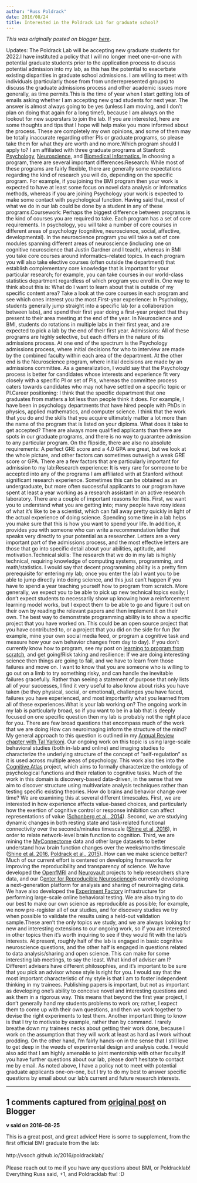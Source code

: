 ```yaml
---
author: "Russ Poldrack"
date: 2016/08/24
title: Interested in the Poldrack Lab for graduate school?
---
```


*This was originally posted on blogger [here](https://russpoldrack.blogspot.com/2016/08/interested-in-poldrack-lab-for-graduate.html)*.

Updates: The Poldrack Lab will be accepting new graduate students for 2022.I have instituted a policy that I will no longer meet one-on-one with potential graduate students prior to the application process to discuss potential admission into my lab, as this has the potential to exacerbate existing disparities in graduate school admissions.  I am willing to meet with individuals (particularly those from from underrepresented groups) to discuss the graduate admissions process and other academic issues more generally, as time permits.This is the time of year when I start getting lots of emails asking whether I am accepting new grad students for next year.  The answer is almost always going to be yes (unless I am moving, and I don’t plan on doing that again for a long time!), because I am always on the lookout for new superstars to join the lab.  If you are interested, here are some thoughts and tips that I hope will help make you more informed about the process.  These are completely my own opinions, and some of them may be totally inaccurate regarding other PIs or graduate programs, so please take them for what they are worth and no more.Which program should I apply to? I am affiliated with three graduate programs at Stanford: [Psychology](https://psychology.stanford.edu/gradprogram), [Neuroscience](https://med.stanford.edu/neurogradprogram.html), and [Biomedical Informatics.](http://bmi.stanford.edu/prospective-students/PhD-degree-biomedical-informatics.html) In choosing a program, there are several important differences:Research: While most of these programs are fairly flexible, there are generally some expectations regarding the kind of research you will do, depending on the specific program.  For example, if you joining the BMI program then your work is expected to have at least some focus on  novel data analysis or informatics methods, whereas if you are joining Psychology your work is expected to make some contact with psychological function. Having said that, most of what we do in our lab could be done by a student in any of these programs.Coursework: Perhaps the biggest difference between programs is the kind of courses you are required to take. Each program has a set of core requirements.  In psychology, you will take a number of core courses in different areas of psychology (cognitive, neuroscience, social, affective, developmental).  In the neuroscience program you will take a set of core modules spanning different areas of neuroscience (including one on cognitive neuroscience that Justin Gardner and I teach), whereas in BMI you take core courses around informatics-related topics.  In each program you will also take elective courses (often outside the department) that establish complementary core knowledge that is important for your particular research; for example, you can take courses in our world-class statistics department regardless of which program you enroll in. One way to think about this is:  What do I want to learn about that is outside of my specific content area? Take a look at the core courses in each program and see which ones interest you the most.First-year experience: In Psychology, students generally jump straight into a specific lab (or a collaboration between labs), and spend their first year doing a first-year project that they present to their area meeting at the end of the year. In Neuroscience and BMI, students do rotations in multiple labs in their first year, and are expected to pick a lab by the end of their first year. Admissions: All of these programs are highly selective, but each differs in the nature of its admissions process.  At one end of the spectrum is the Psychology admissions process, where initial decisions for who to interview are made by the combined faculty within each area of the department.  At the other end is the Neuroscience program, where initial decisions are made by an admissions committee.  As a generalization, I would say that the Psychology process is better for candidates whose interests and experience fit very closely with a specific PI or set of PIs, whereas the committee process caters towards candidates who may not have settled on a specific topic or PI.Career positioning: I think that the specific department that one graduates from matters a lot less than people think it does.  For example, I have been in psychology departments that have hired people with PhDs in physics, applied mathematics, and computer science. I think that the work that you do and the skills that you acquire ultimately matter a lot more than the name of the program that is listed on your diploma.  What does it take to get accepted? There are always more qualified applicants than there are spots in our graduate programs, and there is no way to guarantee admission to any particular program.  On the flipside, there are also no absolute requirements: A perfect GRE score and a 4.0 GPA are great, but we look at the whole picture, and other factors can sometimes outweigh a weak GRE score or GPA.  There are a few factors that are particularly important for admission to my lab:Research experience: It is very rare for someone to be accepted into any of the programs I am affiliated with at Stanford without significant research experience.  Sometimes this can be obtained as an undergraduate, but more often successful applicants to our program have spent at least a year working as a research assistant in an active research laboratory.  There are a couple of important reasons for this.  First, we want you to understand what you are getting into; many people have rosy ideas of what it’s like to be a scientist, which can fall away pretty quickly in light of the actual experience of doing science.  Spending some time in a lab helps you make sure that this is how you want to spend your life. In addition, it provides you with someone who can write a recommendation letter that speaks very directly to your potential as a researcher.  Letters are a very important part of the admissions process, and the most effective letters are those that go into specific detail about your abilities, aptitude, and motivation.Technical skills: The research that we do in my lab is highly technical, requiring knowledge of computing systems, programming, and math/statistics.  I would say that decent programming ability is a pretty firm prerequisite for entering my lab; once you enter the lab I want you to be able to jump directly into doing science, and this just can’t happen if you have to spend a year teaching yourself how to program from scratch. More generally, we expect you to be able to pick up new technical topics easily; I don’t expect students to necessarily show up knowing how a reinforcement learning model works, but I expect them to be able to go and figure it out on their own by reading the relevant papers and then implement it on their own. The best way to demonstrate programming ability is to show a specific project that you have worked on. This could be an open source project that you have contributed to, or a project that you did on the side for fun (for example, mine your own social media feed, or program a cognitive task and measure how your own behavior changes from day to day). If you don’t currently know how to program, see my post on [learning to program from scratch](http://www.russpoldrack.org/2016/05/advice-for-learning-to-code-from-scratch.html), and get going!Risk taking and resilience: If we are doing interesting science then things are going to fail, and we have to learn from those failures and move on.  I want to know that you are someone who is willing to go out on a limb to try something risky, and can handle the inevitable failures gracefully.  Rather than seeing a statement of purpose that only lists all of your successes, I find it very useful to also know about risks you have taken (be they physical, social, or emotional), challenges you have faced, failures you have experienced, and most importantly what you learned from all of these experiences.What is your lab working on? The ongoing work in my lab is particularly broad, so if you want to be in a lab that is deeply focused on one specific question then my lab is probably not the right place for you.  There are few broad questions that encompass much of the work that we are doing:How can neuroimaging inform the structure of the mind?  My general approach to this question is outlined in my [Annual Review chapter with Tal Yarkoni](http://pilab.psy.utexas.edu/publications/Poldrack_Annual_Reviews_2016.pdf).  Our ongoing work on this topic is using large-scale behavioral studies (both in-lab and online) and imaging studies to characterize the underlying structure of the concept of “self-regulation” as it is used across multiple areas of psychology.  This work also ties into the [Cognitive Atlas](http://www.cognitiveatlas.org/) project, which aims to formally characterize the ontology of psychological functions and their relation to cognitive tasks. Much of the work in this domain is discovery-based data-driven, in the sense that we aim to discover structure using multivariate analysis techniques rather than testing specific existing theories. How do brains and behavior change over time?  We are examining this at several different timescales. First, we are interested in how experience affects value-based choices, and particularly how the exertion of cognitive control or response inhibition can affect representations of value ([Schonberg et al., 2014](http://www.nature.com/neuro/journal/v17/n4/abs/nn.3673.html)). Second, we are studying dynamic changes in both resting state and task-related functional connectivity over the seconds/minutes timescale ([Shine et al, 2016](https://arxiv.org/abs/1511.02976)), in order to relate network-level brain function to cognition.  Third, we are mining the [MyConnectome](http://www.myconnectome.org/) data and other large datasets to better understand how brain function changes over the weeks/months timescale ([Shine et al, 2016](http://www.pnas.org/content/early/2016/08/11/1604898113.abstract?sid=c8b549a4-4398-4ea3-964b-28baed0e6d12), [Poldrack et al., 2015](http://www.nature.com/ncomms/2015/151209/ncomms9885/full/ncomms9885.html)).  How can we make science better?  Much of our current effort is centered on developing frameworks for improving the reproducibility and transparency of science.  We have developed the [OpenfMRI](http://openfmri.org/) and [Neurovault](http://neurovault.org/) projects to help researchers share data, and our C[enter for Reproducible Neuroscience ](http://reproducibility.stanford.edu/)is currently developing a next-generation platform for analysis and sharing of neuroimaging data.  We have also developed the [Experiment Factory](http://expfactory.org/) infrastructure for performing large-scale online behavioral testing.  We are also trying to do our best to make our own science as reproducible as possible; for example, we now pre-register all of our studies, and for discovery studies we try when possible to validate the results using a held-out validation sample.These aren’t the only topics we study, and we are always looking for new and interesting extensions to our ongoing work, so if you are interested in other topics then it’s worth inquiring to see if they would fit with the lab’s interests.   At present, roughly half of the lab is engaged in basic cognitive neuroscience questions, and the other half is engaged in questions related to data analysis/sharing and open science.  This can make for some interesting lab meetings, to say the least. What kind of adviser am I? Different advisers have different philosophies, and it’s important to be sure that you pick an advisor whose style is right for you.  I would say that the most important characteristic of my style is that I am to foster independent thinking in my trainees.  Publishing papers is important, but not as important as developing one’s ability to conceive novel and interesting questions and ask them in a rigorous way. This means that beyond the first year project, I don’t generally hand my students problems to work on; rather, I expect them to come up with their own questions, and then we work together to devise the right experiments to test them.  Another important thing to know is that I try to motivate by example, rather than by command.  I rarely breathe down my trainees necks about getting their work done, because I work on the assumption that they will work at least as hard as I work without prodding.  On the other hand, I’m fairly hands-on in the sense that I still love to get deep in the weeds of experimental design and analysis code.  I would also add that I am highly amenable to joint mentorship with other faculty.If you have further questions about our lab, please don’t hesitate to contact me by email.  As noted above, I have a policy not to meet with potential graduate applicants one-on-one, but I try to do my best to answer specific questions by email about our lab’s current and future research interests. 

---

## 1 comments captured from [original post](https://russpoldrack.blogspot.com/2016/08/interested-in-poldrack-lab-for-graduate.html) on Blogger

**v said on 2016-08-25**

This is a great post, and great advice! Here is some to supplement, from the first official BMI graduate from the lab:<br /><br />http://vsoch.github.io/2016/poldracklab/<br /><br />Please reach out to me if you have any questions about BMI, or Poldracklab! Everything Russ said, +1, and Poldracklab ftw! :D

